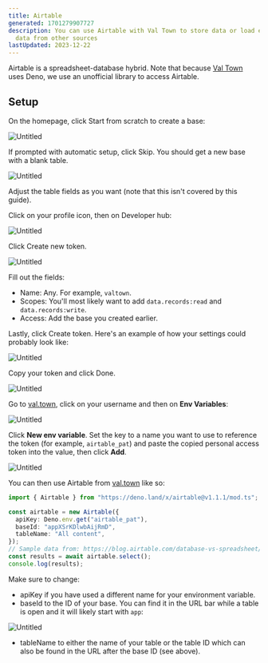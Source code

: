 ```yaml
---
title: Airtable
generated: 1701279907727
description: You can use Airtable with Val Town to store data or load edited
  data from other sources
lastUpdated: 2023-12-22
---
```


Airtable is a spreadsheet-database hybrid. Note that because
[Val Town](https://val.town) uses Deno, we use an unofficial library to
access Airtable.

## Setup

On the homepage, click Start from scratch to create a base:

![Untitled](./airtable/untitled.png)

If prompted with automatic setup, click Skip. You should get a new base with a
blank table.

![Untitled](./airtable/untitled-1.png)

Adjust the table fields as you want (note that this isn't covered by this
guide).

Click on your profile icon, then on Developer hub:

![Untitled](./airtable/untitled-2.png)

Click Create new token.

![Untitled](./airtable/untitled-3.png)

Fill out the fields:

- Name: Any. For example, `valtown`.
- Scopes: You'll most likely want to add `data.records:read` and
  `data.records:write`.
- Access: Add the base you created earlier.

Lastly, click Create token. Here's an example of how your settings could
probably look like:

![Untitled](./airtable/untitled-4.png)

Copy your token and click Done.

![Untitled](./airtable/untitled-5.png)

Go to [val.town](https://val.town), click on your username and then on **Env Variables**:

![Untitled](./airtable/env-variables-menu.png)

Click **New env variable**. Set the key to a name you want to use to reference the token
(for example, `airtable_pat`) and paste the copied personal access token into
the value, then click **Add**.

![Untitled](./airtable/env-variables-new.png)

You can then use Airtable from [val.town](https://val.town) like so:

```ts title="Example" val
import { Airtable } from "https://deno.land/x/airtable@v1.1.1/mod.ts";

const airtable = new Airtable({
  apiKey: Deno.env.get("airtable_pat"),
  baseId: "appXSrKDlwbAijRmD",
  tableName: "All content",
});
// Sample data from: https://blog.airtable.com/database-vs-spreadsheet/
const results = await airtable.select();
console.log(results);
```

Make sure to change:

- apiKey if you have used a different name for your environment variable.
- baseId to the ID of your base. You can find it in the URL bar while a table is
  open and it will likely start with `app`:

![Untitled](./airtable/untitled-8.png)

- tableName to either the name of your table or the table ID which can also be
  found in the URL after the base ID (see above).
